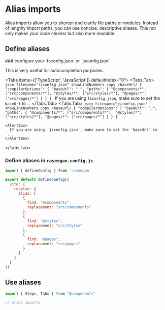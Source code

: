 
# Alias imports

Alias imports allow you to shorten and clarify file paths or modules. Instead of lengthy import paths, you can use concise, descriptive aliases. 
This not only makes your code cleaner but also more readable.

## Define aliases

<Steps>
### configure your `tsconfig.json` or `jsconfig.json`

This is very useful for autocompletion purposes.

<Tabs items={['TypeScript', 'JavaScript']} defaultIndex="0">
  <Tabs.Tab>
    ```json filename="tsconfig.json" showLineNumbers copy /baseUrl/
    {
      "compilerOptions": {
        "baseUrl": ".",
        "paths": {
          "@components/*": ["src/components/*"],
          "@styles/*": ["src/styles/*"],
          "@pages/*": ["src/pages/*"]
        }
      }
    }
    ```
    <AlertBox>
      If you are using `tsconfig.json`, make sure to set the `baseUrl` to `.`.
    </AlertBox>
  </Tabs.Tab>
  <Tabs.Tab>
    ```json filename="jsconfig.json" showLineNumbers copy /baseUrl/
    {
      "compilerOptions": {
        "baseUrl": ".",
        "paths": {
          "@components/*": ["src/components/*"],
          "@styles/*": ["src/styles/*"],
          "@pages/*": ["src/pages/*"]
        }
      }
    }
    ```

    <AlertBox>
      If you are using `jsconfig.json`, make sure to set the `baseUrl` to `.`.
    </AlertBox>
  </Tabs.Tab>
</Tabs>

### Define aliases in `rasengan.config.js`

```javascript filename="rasengan.config.js" copy showLineNumbers
import { defineConfig } from 'rasengan'

export default defineConfig({
  vite: {
    resolve: {
      alias: [
        {
          find: "@components",
          replacement: "src/components"
        },
        {
          find: "@styles",
          replacement: "src/styles"
        },
        {
          find: "@pages",
          replacement: "src/pages"
        }
      ]
    }
  }
})
```
</Steps>

## Use aliases

```javascript showLineNumbers
import { Steps, Tabs } from "@components"

// Alias imports
```
